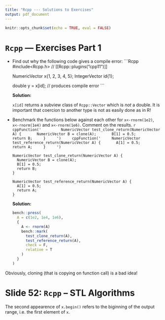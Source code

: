 ```yaml
---
title: "Rcpp --- Solutions to Exercises"
output: pdf_document
---
```


```r
knitr::opts_chunk$set(echo = TRUE, eval = FALSE)
```

# `Rcpp` &mdash; Exercises Part 1

- Find out why the following code gives a compile error:
    ```Rcpp
    #include<Rcpp.h>
    // [[Rcpp::plugins("cpp11")]]
    
    NumericVector x{1, 2, 3, 4, 5};
    IntegerVector id{1};
    
    double y = x[id]; // produces compile error
    ```

    **Solution:**
    
    `x[id]` returns a subview class of `Rcpp::Vector` which is *not* a double. It is important that coercion to another type is not as easily done as in R!

- Benchmark the functions below against each other for `x<-rnorm(1e2)`, `x<-rnorm(1e4)` and `x<-rnorm(1e6)`. Comment on the results.
    ```r
    cppFunction('
        NumericVector test_clone_return(NumericVector A) {
      NumericVector B = clone(A);
      B[1] = 0.5;
      return B;
    }
    ')
    cppFunction('
    NumericVector test_reference_return(NumericVector A) {
      A[1] = 0.5;
      return A;
    }
    ')
    ```
    
    ```Rcpp
    NumericVector test_clone_return(NumericVector A) {
      NumericVector B = clone(A);
      B[1] = 0.5;
      return B;
    }
    ```
    ```Rcpp
    NumericVector test_reference_return(NumericVector A) {
      A[1] = 0.5;
      return A;
    }
    ```

  **Solution:**

    ```r
    bench::press(
      A = c(1e2, 1e4, 1e6),
      {
        A <- rnorm(A)  
        bench::mark(
          test_clone_return(A),
          test_reference_return(A), 
          check = F,
          relative = T
        )
      }
    )
    ```
    
Obviously, cloning (that is copying on function call) is a bad idea!

# Slide 52: `Rcpp` -- STL Algorithms

The second appearence of `x.begin()` refers to the biginning of the output range, i.e. the first element of `x`.

    